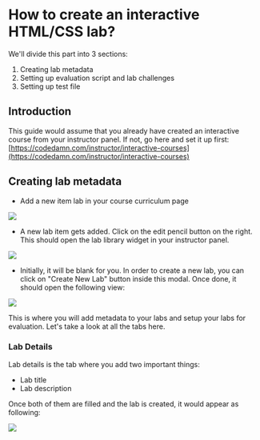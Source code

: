 # How to create an interactive HTML/CSS lab?

We'll divide this part into 3 sections:

1. Creating lab metadata
2. Setting up evaluation script and lab challenges
3. Setting up test file

## Introduction

This guide would assume that you already have created an interactive course from your instructor panel. If not, go here and set it up first: [https://codedamn.com/instructor/interactive-courses](https://codedamn.com/instructor/interactive-courses)

## Creating lab metadata

-   Add a new item lab in your course curriculum page

![](../public/images/lab-arrow.png)

-   A new lab item gets added. Click on the edit pencil button on the right. This should open the lab library widget in your instructor panel.

![](../public/images/lab-library.png)

-   Initially, it will be blank for you. In order to create a new lab, you can click on "Create New Lab" button inside this modal. Once done, it should open the following view:

![](../public/images/lab-view.png)

This is where you will add metadata to your labs and setup your labs for evaluation. Let's take a look at all the tabs here.

### Lab Details

Lab details is the tab where you add two important things:

-   Lab title
-   Lab description

Once both of them are filled and the lab is created, it would appear as following:

![](../public/images/lab-details.png)
